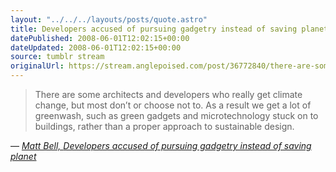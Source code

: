 ```yaml
---
layout: "../../../layouts/posts/quote.astro"
title: Developers accused of pursuing gadgetry instead of saving planet
datePublished: 2008-06-01T12:02:15+00:00
dateUpdated: 2008-06-01T12:02:15+00:00
source: tumblr stream
originalUrl: https://stream.anglepoised.com/post/36772840/there-are-some-architects-and-developers-who
---
```


> There are some architects and developers who really get climate change, but most don&rsquo;t or choose not to. As a result we get a lot of greenwash, such as green gadgets and microtechnology stuck on to buildings, rather than a proper approach to sustainable design.

— <cite>[Matt Bell, _Developers accused of pursuing gadgetry instead of saving planet_](https://www.theguardian.com/environment/2008/may/31/greenbuilding.ethicalliving)</cite>
